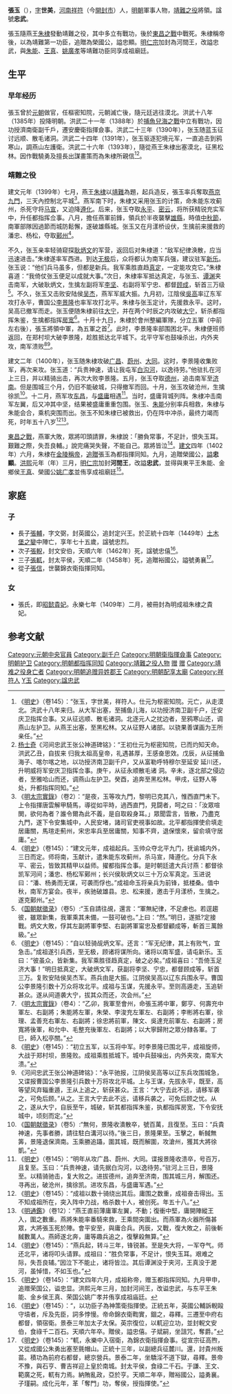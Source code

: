 {{Otheruses|other=名为张世美的其他人物|张世美}}
{{Otheruses|other=谥号忠武的其他张姓人物|张忠武}}
{{明清人物信息框
| 姓名 = 張玉
| 原名 = 
| 圖片名稱=
| 圖片大小 =
| 圖片說明 =
| 最高職務 =奉天靖难推诚宣力武臣特进荣禄大夫右柱国荣国公
| 屆數 =
| 國家 =大明
| 前任 =
| 繼任 =
| 爵位 = '''榮國公'''，後加封'''河間王'''
| 籍貫 = [[河南江北等處行中書省|河南]][[祥符縣|祥符縣]]（今[[開封市|開封市]]）
| 族裔 = 汉族
| 府邸 =
| 世系 = 
| 字號 = 字世美
| 諡號 = '''忠顯'''，後改諡'''忠武'''
| 出生日期 = [[至正|至正]]三年（1343年）
| 出生地點 = [[河南江北等處行中書省|河南]][[祥符縣|祥符縣]]（今[[開封市|開封市]]）
| 逝世日期 = [[建文|建文]]二年十二月二十五日（1401年1月9日）
| 逝世地點 = [[山东等處承宣布政使司|山東]][[東昌府|東昌府]]
| 墓葬 =
| 配偶 =
| 親屬 = [[張天祐_(開封)|張天佑]](父)<br />王慧明(妻)<br />[[張輔_(英國公)|張輔]]、[[張輗|張輗]]、[[張軏_(太平侯)|張軏]](子)、[[張信_(解元)|張信]](從子)<br />[[张贵妃_(明成祖)|昭懿貴妃]](女)<br />張忠、[[張懋|張懋]]、[[张瑾_(太平侯)|張瑾]](孫)<br />[[张敬妃|张敬妃]](孫女)<br />張瑄、張斌(姪孫)<br />張傑、張銘(曾孫)<br />[[張崙|張崙]](玄孫)、[[張溶|張溶]](六世孫)<br />[[張元功|張元功]]、[[張元德|張元德]](七世孫)<br />[[張維賢_(明朝)|張維賢]](八世孫)、[[張之極|張之極]](九世孫)<br />[[張世澤_(明朝)|張世澤]](十世孫)
| 出身 = 
| 經歷 = 
* 元樞密知院（？- 洪武十八年）
* 济南卫副千户、明威将军安庆卫指挥佥事（洪武二十一年 - 洪武二十四年）
* 燕山左护卫（洪武二十四年 - 洪武二十六年）
* 都指挥同知（洪武二十七年 - 建文二年）
* 追封奉天靖难推诚宣力武臣、特进荣禄大夫、右柱国、榮國公（洪武三十五年）
* 追封河間王（洪熙元年）
| 著作 =
}}

'''張玉'''（{{bd|1343年||1401年|catIdx=C成}}），[[表字|字]]'''世美'''，[[河南江北等處行中書省|河南]][[祥符縣|祥符]]（今[[開封市|開封市]]）人，[[明朝|明朝]]軍事人物，[[靖難之役|靖難之役]]將領。諡號'''忠武'''。

張玉隨燕王[[朱棣|朱棣]]發動靖難之役，其中多立有戰功，後於[[東昌之戰|東昌之戰]]中戰死。朱棣稱帝後，以為靖難第一功臣，追贈為榮國公，謚忠顯。[[明仁宗|明仁宗]]加封為河間王，改謚忠武，與[[朱能_(明朝)|朱能]]、[[王真_(明朝)|王真]]、[[姚廣孝|姚廣孝]]等靖難功臣同享成祖廟廷。

== 生平 ==
=== 早年经历 ===
張玉曾於[[元朝|元朝]]做官，任樞密知院，元朝滅亡後，隨元廷逃往漠北。洪武十八年（1385年）投降明朝。洪武二十一年（1388年）於[[捕魚兒海之戰|捕魚兒海之戰]]中立有戰功，因功授濟南衛副千戶，遷安慶衛指揮僉事。洪武二十三年（1390年），张玉随蓝玉征讨远顺、散毛诸洞。洪武二十四年（1391年），张玉驱逐犯境元军，一直追击到鸦寒山，調燕山左護衛。洪武二十六年（1393年），隨從燕王朱棣出塞漠北，征黑松林。因作戰驍勇及擅長出謀畫策而為朱棣所親信<ref>《[[明史|明史]]》（卷145）：“张玉，字世美，祥符人。仕元为枢密知院。元亡，从走漠北。洪武十八年来归。从大军出塞，至捕鱼儿海，以功授济南卫副千户，迁安庆卫指挥佥事。又从征远顺、散毛诸洞。北逐元人之扰边者，至鸦寒山还，调燕山左护卫。从燕王出塞，至黑松林。又从征野人诸部。以骁果善谋画为王所亲任。”</ref><ref>[[杨士奇|杨士奇]]《河间忠武王张公神道碑铭》：“王初仕元为枢密知院，已而灼知天命。洪武乙丑，自拔来 归我太祖高皇帝，礼遇甚厚，王感奋思效。戊辰，从征捕鱼海子、喀尔喀之地，以功授济南卫副千户，又从富勒呼特穆尔至延安 延川还，升明威将军安庆卫指挥佥事。庚午，从征永顺散毛诸 洞。辛未，逐北部之侵边者，至雅哈山而还，调燕山左护卫。癸酉，追奔至黑松林。甲戌，征野人等处，升都指挥同知。”</ref>。

=== 靖難之役 ===
建文元年（1399年）七月，燕王[[朱棣|朱棣]]以[[靖難|靖難]]為題，起兵造反，張玉率兵奪取[[北京城門|燕京九門]]，三天內控制北平城<ref>《[[明太宗實錄|明太宗實錄]]》（卷2）：“是夜，玉等攻九門，黎明已克其八，惟西直門未下。上令指揮唐雲解甲騎馬，導從如平時，過西直門，見闘者，呵之曰：「汝眾喧閧，欲何為者？誰令爾為此不義，是自取殺身耳。」眾聞雲言，皆散，乃盡克九門，遂下令安集城中，人民安堵，諸司官吏視事如故。北平都指揮使俞填走居庸關，馬瑄走薊州，宋忠率兵至居庸關，知事不齊，退保懷來，留俞填守居庸。”</ref>。燕军南下时，朱棣又采用张玉的计策，命朱能东攻蓟州，杀死守将[[马宣|马宣]]，又迫降[[遵化|遵化]]。后来，张玉夺取[[永平府|永平]]、[[密云|密云]]，将所获精锐充实军中，升任都指挥佥事。八月，擔任燕軍前鋒，領兵於半夜襲擊[[雄縣|雄縣]]，時值[[中秋節|中秋節]]，南軍部隊因過節而城防鬆懈，遂破雄縣城。张玉又在月漾桥设伏，生擒前来援救的潘忠、杨松，夺取[[鄚州_(唐朝)|鄚州]]<ref>《[[明史|明史]]》（卷145）：“建文元年，成祖起兵。玉帅众夺北平九门，抚谕城内外，三日而定。师将南，玉献计，遣朱能东攻蓟州，杀马宣，降遵化。分兵下永平、密云，皆致其精甲以益师。擢都指挥佥事。是时朝廷遣大兵讨燕：都督徐凯军河间；潘忠、杨松军鄚州；长兴侯耿炳文以三十万众军真定。玉进说曰：“潘、杨勇而无谋，可袭而俘也。”成祖命玉将亲兵为前锋，抵楼桑。值中秋，南军方宴会。夜半，疾驰破雄县。忠、松来援，邀击于月漾桥，生擒之。遂克鄚州。”</ref>。

不久，张玉亲率轻骑窥探[[耿炳文|耿炳文]]的军营，返回后对朱棣道：“敌军纪律涣散，应当迅速进击。”朱棣遂率军西进。到达[[無極縣|无极]]后，众将都认为南军兵强，建议驻军[[新乐|新乐]]。张玉说：“他们兵马虽多，但都是新兵。我军乘胜直趋[[真定縣|真定]]，一定能攻克它。”朱棣喜道：“我倚仗张玉便足以成就大事。”次日，朱棣率军抵达真定，与张玉、[[谭渊|谭渊]]夹击南军，大破耿炳文，生擒左副将军[[李坚_(驸马都尉)|李坚]]、右副将军宁忠、都督[[顾成|顾成]]，斩首三万级<ref>《[[国朝献徵录|国朝献徵录]]》（卷5）:“玉自請往覘，還言：“軍無紀律，不足慮也。若逕趨彼，雖眾新集，我軍乘其未備，一鼓可破也。”上曰：“然。”明日，遂抵?定接戰。炳文大敗，俘其左副將軍李堅、右副將軍甯忠及都督顧成等，斬首三萬餘級。”</ref>。不久，张玉又击败安陆侯[[吳傑_(南寧衛指揮使)|吴杰]]，燕军军威大振。九月初，江陰侯[[吳高|吳高]]率辽东军攻打永平，曹国公[[李景隆|李景隆]]也率军攻打北平。朱棣与张玉定计，先援救永平。这时，吴高已撤军而走。张玉便随朱棣前往[[大宁|大宁]]，并在两个时辰之内攻破[[大寧都指揮使司|大宁]]，斩杀都指挥朱鉴，生擒都指挥[[房宽|房宽]]<ref>《[[明史|明史]]》（卷145）：“自以轻骑觇炳文军。还言：“军无纪律，其上有败气，宜急击。”成祖遂引兵西，至无极，顾诸将谋所向。诸将以南军盛，请屯新乐。玉曰：“彼虽众，皆新集。我军乘胜径趋真定，破之必矣。”成祖喜曰：“吾倚玉足济大事！”明日抵真定，大破炳文军，获副将李坚、宁忠，都督顾成等，斩首三万。复败安陆侯吴杰军。燕兵由是大振。江阴侯吴高以辽东兵围永平。曹国公李景隆引数十万众将攻北平。成祖与玉谋，先援永平。至则高遁走，玉追斩甚众。遂从间道袭大宁，拔其众而还，次会州。”</ref>。十月十九日，朱棣於會州整編軍隊，分立五軍（中前左右後），張玉將領中軍，為五軍之首<ref>《[[明太宗實錄|明太宗實錄]]》（卷4）：“乙卯，我軍至會州，命張玉將中軍，鄭亨、何壽充中軍左、右副將；朱能將左軍，朱榮、李浚充左軍左、右副將；李彬將右軍，徐理、孟善充右軍左、右副將；徐忠將前軍，陳文、吳達充前軍左、右副將；房寬將後軍，和允中、毛整充後軍左、右副將；以大寧歸附之眾分隸各軍。丁巳，師入松亭關。”</ref>。此时，李景隆率部围困北平。朱棣便班师返回，在郑村坝大破李景隆，趁胜抵达北平城下。北平守军也鼓噪杀出，内外夹攻，南军溃败<ref>《[[明史|明史]]》（卷145）：“初立五军，以玉将中军。时李景隆已围北平，成祖旋师，大战于郑村坝，景隆败。成祖乘胜抵城下。城中兵鼓噪出，内外夹攻，南军大溃。”</ref><ref>《河间忠武王张公神道碑铭》：“永平驰报，江阴侯吴高等以辽东兵攻围城急，又谍报曹国公李景隆引兵数十万将攻北平城。上与王谋，先拔永平，既至，高等望风弃辎重遁，王从上追之，斩获甚众。王言：“大宁去此不远，请移军袭之，可免后顾。”从之。王言大宁去此不远，请移兵袭之，可免后顾之忧。从之，遂从大宁，自辰至午，城破，斩其都指挥朱鉴，执都指挥房宽，下令安抚城中，顷刻而定。”</ref>。

建文二年（1400年），张玉随朱棣攻破[[淶源縣|广昌]]、[[蔚州_(北魏)|蔚州]]、[[大同府|大同]]。这时，李景隆收集败军，再次来攻。张玉道：“兵贵神速，请让我屯军[[白沟河|白沟河]]，以逸待劳。”他驻扎在河上三日，并以精骑出击，再次大败李景隆。五月，张玉夺取[[德州_(山東)|德州]]，追击南军至[[濟南府|济南]]。但是围城三个月，仍旧不能破城，只得撤军而回。十月，张玉攻破沧州，生擒徐凯<ref>《[[国朝献徵录|国朝献徵录]]》（卷5）:“無何，景隆收潰散卒，號百萬，且復至。玉曰：“兵貴神速，先事者勝，請往駐白溝河以待。”後三日，景隆果至。玉擊之，斬馘無筭，景隆退保濟南。玉乘勝追躡，圍其城，既而解圍，攻滄州，獲其大將徐凱。”</ref>。十二月，燕军攻[[東昌府|东昌]]，与[[盛庸|盛庸]]相遇<ref>《[[明史|明史]]》（卷145）：“明年从攻广昌、蔚州、大同。谍报景隆收溃卒，号百万，且复至。玉曰：“兵贵神速，请先据白沟河，以逸待劳。”驻河上三日，景隆至。以精骑驰击，复大败之。进拔德州，追奔至济南，围其城三月，解围还。寻再出，破沧州，擒徐凯。进攻东昌，与盛庸军遇。”</ref>。当时，盛庸背城列阵。朱棣冲击南军左翼，后又冲其中坚，结果被盛庸重重包围。张玉、[[朱能_(明朝)|朱能]]分别率兵相救，朱棣与朱能会合，乘机突围而出。张玉不知朱棣已被救出，仍在阵中冲杀，最终力竭而死，时年五十八岁<ref>《[[明史|明史]]》（卷145）：“成祖以数十骑绕出其后。庸围之数重，成祖奋击得出。玉不知成祖所在，突入阵中力战，格杀数十人，被创死。年五十八。”</ref><ref>《[[明通鑑|明通鑑]]》（卷12）：“燕王直前薄庸軍左翼，不動；復衝中堅，庸開陣縱王入，圍之數重。燕將朱能率番騎來救，王乘間突圍出。而燕軍為火器所傷甚眾，大將張玉死於陣。會平安至，與庸合兵。丙辰，又戰，復大敗之，前後斬馘數萬人。燕師遂北奔，庸等趣兵追之，復擊殺無算。”</ref>。

[[東昌之戰|東昌之戰]]，燕軍大敗，眾將叩頭請罪，朱棣說：「勝負常事，不足計，恨失玉耳。艱難之際，失吾良輔。」說完痛哭失聲，不能自己。眾將皆泣<ref>《[[明史|明史]]》（卷145）：“燕兵起，转斗三年，锋锐甚。至是失大将，一军夺气。师还北平，诸将叩头请罪。成祖曰：“胜负常事，不足计，恨失玉耳。艰难之际，失吾良辅。”因泣下不能止，诸将皆泣。其后谭渊没于夹河，王真没于淝河，虽悼惜，不如玉也。”</ref>。[[建文|建文]]四年（1402年）六月，朱棣在[[金陵城|金陵]][[稱帝|稱帝]]，[[追贈|追贈]]張玉為都指揮同知。九月，追贈榮國公，[[謚|謚]]'''忠顯'''。[[洪熙|洪熙]]元年（年）三月，[[明仁宗|明仁宗]]加封'''河間王'''，改謚'''忠武'''，並得與東平王朱能、金鄉侯[[王真_(明朝)|王真]]、榮國公[[姚广孝|姚广孝]]並侑享成祖廟廷<ref>《[[明史|明史]]》（卷145）：“建文四年六月，成祖称帝，赠玉都指挥同知。九月甲申，追赠荣国公，谥忠显。洪熙元年三月，加封河间王，改谥忠武，与东平王朱能、金乡侯王真、荣国公姚广孝并侑享成祖庙廷。</ref>。

== 家庭 ==
===子===
*長子[[张辅_(英国公)|張輔]]，字文弼，封英國公，追封定兴王。於正統十四年（1449年）[[土木堡之變|土木堡之變]]中陣亡，享年七十五歲，諡號忠烈。
*次子[[張輗|張輗]]，封文安伯，天順六年（1462年）死，諡號忠僖<ref>《[[明史|明史]]》（卷145）：“{{僻字|輗|左車右兒}}，以功臣子為神策衛指揮使。正統五年，英國公輔訴輗毆守墳者，斥及先臣，詞多悖慢。帝命錦衣衛鞫實，錮之，尋釋。三遷至中府右都督，領宿衛。景泰三年加太子太保。英宗復位，以軏迎立功，並封輗文安伯，食祿千二百石。天順六年卒。贈侯，謚忠僖。子斌嗣，坐詛咒，奪爵。”</ref>。
*三子[[張軏_(太平侯)|張軏]]，封太平侯，天順二年（1458年）死，追贈裕國公，謚號勇襄<ref>《[[明史|明史]]》（卷145）：“軏，永樂中入宿衛，為錦衣衛指揮僉事。從宣宗征高煦，又從成國公朱勇出塞至氈帽山。正統十三年，以副總兵征麓川。還，討貴州叛苗。積功為前府右都督，總京營兵。景泰二年，坐驕淫不道下獄，尋釋。景帝不豫，與石亨、曹吉祥迎上皇於南城。封太平侯，食祿二千石。于謙、王文、範廣之死，軏有力焉。納賄亂政，亞於亨。天順二年卒，贈裕國公，謚勇襄。子瑾嗣。成化元年，革「奪門」功，奪侯，授指揮使。”</ref>。
*從子[[張信_(解元)|張信]]，世襲錦衣衛指揮同知。

===女===
*張氏，即[[张贵妃_(明朝)|昭懿貴妃]]。永樂七年（1409年）二月，被冊封為明成祖朱棣之貴妃。

== 参考文献 ==
{{reflist|2}}

{{明朝配享太廟}}
{{Authority control}}
{{DEFAULTSORT:Zhang张}}
[[Category:元朝中央官員|Category:元朝中央官員]]
[[Category:副千户|Category:副千户]]
[[Category:明朝衛指揮僉事|Category:明朝衛指揮僉事]]
[[Category:明朝护卫|Category:明朝护卫]]
[[Category:明朝都指挥同知|Category:明朝都指挥同知]]
[[Category:靖難之役人物|Category:靖難之役人物]]
[[Category:明朝特进荣禄大夫|赠]]
[[Category:明朝右柱国|赠]]
[[Category:靖难之役身亡者|Category:靖难之役身亡者]]
[[Category:明朝追赠异姓郡王|Category:明朝追赠异姓郡王]]
[[Category:明朝配享太廟|Category:明朝配享太廟]]
[[Category:祥符人|Category:祥符人]]
[[Category:张姓|Y玉]]
[[Category:諡忠武|Category:諡忠武]]